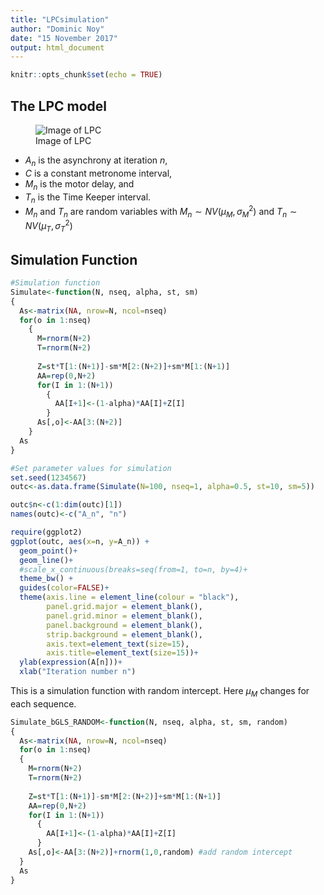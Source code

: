```yaml
---
title: "LPCsimulation"
author: "Dominic Noy"
date: "15 November 2017"
output: html_document
---
```


```r
knitr::opts_chunk$set(echo = TRUE)
```
## The LPC model 
![Image of LPC](/Users/mac/Dropbox/GithubR/LPC/image/LPC.png)



- $A_n$ is the asynchrony at iteration $n$, 
- $C$ is a constant metronome interval, 
- $M_n$ is the motor delay, and 
- $T_n$ is the Time Keeper interval. 
- $M_n$ and $T_n$ are random variables with $M_n \sim NV(\mu_M, \sigma^2_M)$ and $T_n \sim NV(\mu_T, \sigma^2_T)$

## Simulation Function
```r
#Simulation function
Simulate<-function(N, nseq, alpha, st, sm)
{
  As<-matrix(NA, nrow=N, ncol=nseq)
  for(o in 1:nseq)
    {
      M=rnorm(N+2)
      T=rnorm(N+2)
      
      Z=st*T[1:(N+1)]-sm*M[2:(N+2)]+sm*M[1:(N+1)]
      AA=rep(0,N+2)
      for(I in 1:(N+1))
        {
          AA[I+1]<-(1-alpha)*AA[I]+Z[I]
        }
      As[,o]<-AA[3:(N+2)]
    }
  As
}

#Set parameter values for simulation  
set.seed(1234567)
outc<-as.data.frame(Simulate(N=100, nseq=1, alpha=0.5, st=10, sm=5))

outc$n<-c(1:dim(outc)[1])
names(outc)<-c("A_n", "n")

require(ggplot2)
ggplot(outc, aes(x=n, y=A_n)) +
  geom_point()+
  geom_line()+
  #scale_x_continuous(breaks=seq(from=1, to=n, by=4)+
  theme_bw() +
  guides(color=FALSE)+
  theme(axis.line = element_line(colour = "black"),
        panel.grid.major = element_blank(),
        panel.grid.minor = element_blank(),
        panel.background = element_blank(),
        strip.background = element_blank(),
        axis.text=element_text(size=15),
        axis.title=element_text(size=15))+
  ylab(expression(A[n]))+
  xlab("Iteration number n")
```




This is a simulation function with random intercept. Here $\mu_M$ changes for each sequence. 
```r
Simulate_bGLS_RANDOM<-function(N, nseq, alpha, st, sm, random) 
{
  As<-matrix(NA, nrow=N, ncol=nseq)
  for(o in 1:nseq)
  {
    M=rnorm(N+2)
    T=rnorm(N+2)
    
    Z=st*T[1:(N+1)]-sm*M[2:(N+2)]+sm*M[1:(N+1)]
    AA=rep(0,N+2)
    for(I in 1:(N+1))
      {
        AA[I+1]<-(1-alpha)*AA[I]+Z[I]
      }
    As[,o]<-AA[3:(N+2)]+rnorm(1,0,random) #add random intercept
  }
  As
}
```